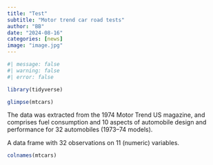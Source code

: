 ```yaml
---
title: "Test"
subtitle: "Motor trend car road tests"
author: "BB"
date: "2024-08-16"
categories: [news]
image: "image.jpg"
---
```


```r
#| message: false
#| warning: false
#| error: false

library(tidyverse)

glimpse(mtcars)
```

The data was extracted from the 1974 Motor Trend US magazine, and comprises fuel consumption and 10 aspects of automobile design and performance for 32 automobiles (1973–74 models).

A data frame with 32 observations on 11 (numeric) variables.

```r
colnames(mtcars)
```


